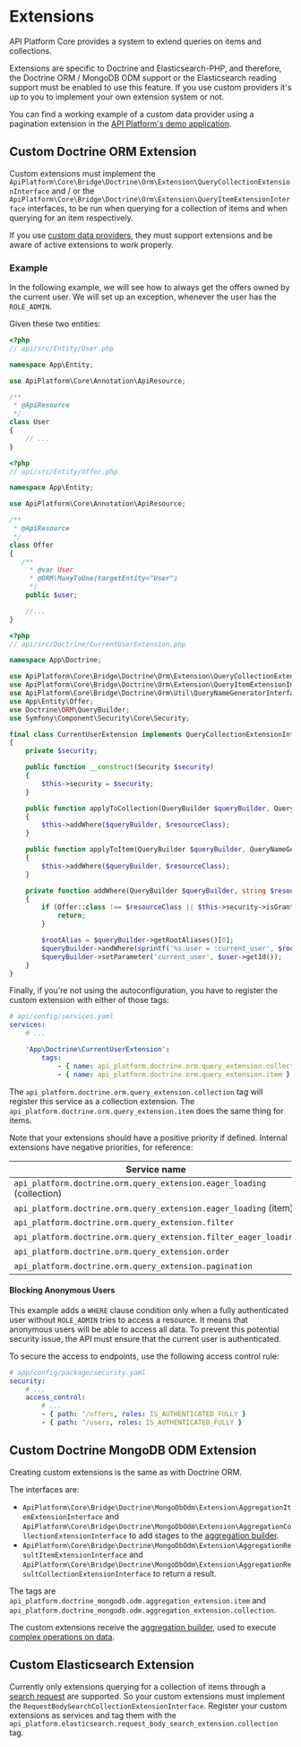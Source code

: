 # Extensions

API Platform Core provides a system to extend queries on items and collections.

Extensions are specific to Doctrine and Elasticsearch-PHP, and therefore, the Doctrine ORM / MongoDB ODM support or the Elasticsearch
reading support must be enabled to use this feature. If you use custom providers it's up to you to implement your own
extension system or not.

You can find a working example of a custom data provider using a pagination extension in the [API Platform's demo application](https://github.com/api-platform/demo/blob/master/api/src/DataProvider/Extension/TopBookPaginationExtension.php).

## Custom Doctrine ORM Extension

Custom extensions must implement the `ApiPlatform\Core\Bridge\Doctrine\Orm\Extension\QueryCollectionExtensionInterface` and / or the `ApiPlatform\Core\Bridge\Doctrine\Orm\Extension\QueryItemExtensionInterface` interfaces, to be run when querying for a collection of items and when querying for an item respectively.

If you use [custom data providers](data-providers.md), they must support extensions and be aware of active extensions to work properly.

### Example

In the following example, we will see how to always get the offers owned by the current user. We will set up an exception, whenever the user has the `ROLE_ADMIN`.

Given these two entities:

```php
<?php
// api/src/Entity/User.php

namespace App\Entity;

use ApiPlatform\Core\Annotation\ApiResource;

/**
 * @ApiResource
 */
class User
{
    // ...
}
```

```php
<?php
// api/src/Entity/Offer.php

namespace App\Entity;

use ApiPlatform\Core\Annotation\ApiResource;

/**
 * @ApiResource
 */
class Offer
{
   /**
     * @var User
     * @ORM\ManyToOne(targetEntity="User")
     */
    public $user;

    //...
}
```

```php
<?php
// api/src/Doctrine/CurrentUserExtension.php

namespace App\Doctrine;

use ApiPlatform\Core\Bridge\Doctrine\Orm\Extension\QueryCollectionExtensionInterface;
use ApiPlatform\Core\Bridge\Doctrine\Orm\Extension\QueryItemExtensionInterface;
use ApiPlatform\Core\Bridge\Doctrine\Orm\Util\QueryNameGeneratorInterface;
use App\Entity\Offer;
use Doctrine\ORM\QueryBuilder;
use Symfony\Component\Security\Core\Security;

final class CurrentUserExtension implements QueryCollectionExtensionInterface, QueryItemExtensionInterface
{
    private $security;

    public function __construct(Security $security)
    {
        $this->security = $security;
    }

    public function applyToCollection(QueryBuilder $queryBuilder, QueryNameGeneratorInterface $queryNameGenerator, string $resourceClass, string $operationName = null): void
    {
        $this->addWhere($queryBuilder, $resourceClass);
    }

    public function applyToItem(QueryBuilder $queryBuilder, QueryNameGeneratorInterface $queryNameGenerator, string $resourceClass, array $identifiers, string $operationName = null, array $context = []): void
    {
        $this->addWhere($queryBuilder, $resourceClass);
    }

    private function addWhere(QueryBuilder $queryBuilder, string $resourceClass): void
    {
        if (Offer::class !== $resourceClass || $this->security->isGranted('ROLE_ADMIN') || null === $user = $this->security->getUser()) {
            return;
        }

        $rootAlias = $queryBuilder->getRootAliases()[0];
        $queryBuilder->andWhere(sprintf('%s.user = :current_user', $rootAlias));
        $queryBuilder->setParameter('current_user', $user->getId());
    }
}

```

Finally, if you're not using the autoconfiguration, you have to register the custom extension with either of those tags:

```yaml
# api/config/services.yaml
services:
    # ...

    'App\Doctrine\CurrentUserExtension':
        tags:
            - { name: api_platform.doctrine.orm.query_extension.collection }
            - { name: api_platform.doctrine.orm.query_extension.item }
```

The `api_platform.doctrine.orm.query_extension.collection` tag will register this service as a collection extension.
The `api_platform.doctrine.orm.query_extension.item` does the same thing for items.

Note that your extensions should have a positive priority if defined. Internal extensions have negative priorities, for reference:

| Service name                                                           | Priority | Class                                                                      |
| ---------------------------------------------------------------------- | -------- | -------------------------------------------------------------------------- |
| `api_platform.doctrine.orm.query_extension.eager_loading` (collection) | -8       | ApiPlatform\Core\Bridge\Doctrine\Orm\Extension\EagerLoadingExtension       |
| `api_platform.doctrine.orm.query_extension.eager_loading` (item)       | -8       | ApiPlatform\Core\Bridge\Doctrine\Orm\Extension\EagerLoadingExtension       |
| `api_platform.doctrine.orm.query_extension.filter`                     | -16      | ApiPlatform\Core\Bridge\Doctrine\Orm\Extension\FilterExtension             |
| `api_platform.doctrine.orm.query_extension.filter_eager_loading`       | -17      | ApiPlatform\Core\Bridge\Doctrine\Orm\Extension\FilterEagerLoadingExtension |
| `api_platform.doctrine.orm.query_extension.order`                      | -32      | ApiPlatform\Core\Bridge\Doctrine\Orm\Extension\OrderExtension              |
| `api_platform.doctrine.orm.query_extension.pagination`                 | -64      | ApiPlatform\Core\Bridge\Doctrine\Orm\Extension\PaginationExtension         |

#### Blocking Anonymous Users

This example adds a `WHERE` clause condition only when a fully authenticated user without `ROLE_ADMIN` tries to access a resource. It means that anonymous users will be able to access all data. To prevent this potential security issue, the API must ensure that the current user is authenticated.

To secure the access to endpoints, use the following access control rule:

```yaml
# app/config/package/security.yaml
security:
    # ...
    access_control:
        # ...
        - { path: ^/offers, roles: IS_AUTHENTICATED_FULLY }
        - { path: ^/users, roles: IS_AUTHENTICATED_FULLY }
```

## Custom Doctrine MongoDB ODM Extension

Creating custom extensions is the same as with Doctrine ORM.

The interfaces are:

-   `ApiPlatform\Core\Bridge\Doctrine\MongoDbOdm\Extension\AggregationItemExtensionInterface` and `ApiPlatform\Core\Bridge\Doctrine\MongoDbOdm\Extension\AggregationCollectionExtensionInterface` to add stages to the [aggregation builder](https://www.doctrine-project.org/projects/doctrine-mongodb-odm/en/latest/reference/aggregation-builder.html).
-   `ApiPlatform\Core\Bridge\Doctrine\MongoDbOdm\Extension\AggregationResultItemExtensionInterface` and `ApiPlatform\Core\Bridge\Doctrine\MongoDbOdm\Extension\AggregationResultCollectionExtensionInterface` to return a result.

The tags are `api_platform.doctrine_mongodb.odm.aggregation_extension.item` and `api_platform.doctrine_mongodb.odm.aggregation_extension.collection`.

The custom extensions receive the [aggregation builder](https://www.doctrine-project.org/projects/doctrine-mongodb-odm/en/latest/reference/aggregation-builder.html),
used to execute [complex operations on data](https://docs.mongodb.com/manual/aggregation/).

## Custom Elasticsearch Extension

Currently only extensions querying for a collection of items through a [search request](https://www.elastic.co/guide/en/elasticsearch/reference/current/search-request-body.html)
are supported. So your custom extensions must implement the `RequestBodySearchCollectionExtensionInterface`. Register your
custom extensions as services and tag them with the `api_platform.elasticsearch.request_body_search_extension.collection` tag.
